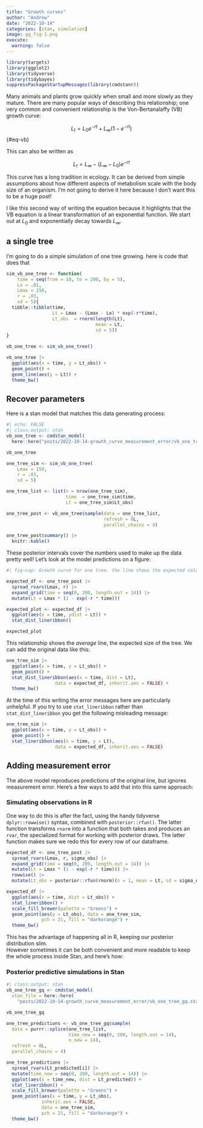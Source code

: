 ```yaml
---
title: "Growth curves"
author: "Andrew"
date: "2022-10-14"
categories: [stan, simulation]
image: gq_fig-1.png
execute: 
  warning: false
---
```


```r
library(targets)
library(ggplot2)
library(tidyverse)
library(tidybayes)
suppressPackageStartupMessages(library(cmdstanr))
```

Many animals and plants grow quickly when small and more slowly as they mature. There are many popular ways of describing this relationship; one very common and convenient relationship is the Von-Bertanalaffy (VB) growth curve:

$$
L_t = L_0e^{-rt} + L_\infty(1 - e^{-rt})
$$ {#eq-vb}

This can also be written as

$$
L_t = L_\infty - (L_\infty - L_0)e^{-rt}
$$

This curve has a long tradition in ecology. It can be derived from simple assumptions about how different aspects of metabolism scale with the body size of an organism. I'm not going to derive it here because I don't want this to be a huge post!

I like this second way of writing the equation because it highlights that the VB equation is a linear transformation of an exponential function. We start out at $L_0$ and exponentially decay towards $L_\infty$.

## a single tree

I'm going to do a simple simulation of one tree growing. here is code that does that

```r
sim_vb_one_tree <- function(
    time = seq(from = 10, to = 200, by = 5),
    Lo = .01,
    Lmax = 150,
    r = .03,
    sd = 5){
  tibble::tibble(time,
                 Lt = Lmax - (Lmax - Lo) * exp(-r*time),
                 Lt_obs  = rnorm(length(Lt),
                                 mean = Lt,
                                 sd = 5))
}

vb_one_tree <- sim_vb_one_tree()

vb_one_tree |> 
  ggplot(aes(x = time, y = Lt_obs)) + 
  geom_point() + 
  geom_line(aes(y = Lt)) + 
  theme_bw()
```

## Recover parameters

Here is a stan model that matches this data generating process:

```r
#| echo: FALSE
#| class.output: stan
vb_one_tree <- cmdstan_model(
  here::here("posts/2022-10-14-growth_curve_measurement_error/vb_one_tree.stan"))

vb_one_tree
```

```r

one_tree_sim <- sim_vb_one_tree(
    Lmax = 150,
    r = .03,
    sd = 5)

one_tree_list <- list(n = nrow(one_tree_sim),
                      time  = one_tree_sim$time, 
                      Lt = one_tree_sim$Lt_obs)

one_tree_post <- vb_one_tree$sample(data = one_tree_list,
                                    refresh = 0L,
                                    parallel_chains = 4)

one_tree_post$summary() |> 
  knitr::kable()
```

These posterior intervals cover the numbers used to make up the data pretty well! 
Let's look at the model predictions on a figure:

```r
#| fig-cap: Growth curve for one tree. the line shows the expected value, with posterior uncertainty around exactly what that average should be. 

expected_df <- one_tree_post |> 
  spread_rvars(Lmax, r) |> 
  expand_grid(time = seq(0, 200, length.out = 14)) |> 
  mutate(Lt = Lmax * (1 - exp(-r * time)))

expected_plot <- expected_df |> 
  ggplot(aes(x = time, ydist = Lt)) + 
  stat_dist_lineribbon()

expected_plot
```

This relationship shows the *average* line, the expected size of the tree. We can add the original data like this:

```r
one_tree_sim |> 
  ggplot(aes(x = time, y = Lt_obs)) + 
  geom_point() +
  stat_dist_lineribbon(aes(x = time, dist = Lt),
                  data = expected_df, inherit.aes = FALSE) + 
  theme_bw()
```

At the time of this writing the error messages here are particularly unhelpful. If you try to use `stat_lineribbon` rather than `stat_dist_lineribbon` you get the following misleading message:

```r
one_tree_sim |> 
  ggplot(aes(x = time, y = Lt_obs)) + 
  geom_point() +
  stat_lineribbon(aes(x = time, y = Lt),
                  data = expected_df, inherit.aes = FALSE)
```

## Adding measurement error

The above model reproduces predictions of the original line, but ignores measurement error. Here's a few ways to add that into this same approach:

### Simulating observations in R

One way to do this is after the fact, using the handy tidyverse `dplyr::rowwise()` syntax, combined with `posterior::rfun()`. The latter function transforms `rnorm` into a function that both takes and produces an `rvar`, the specialized format for working with posterior draws. 
The latter function makes sure we redo this for every row of our dataframe.
 
```r
expected_df <- one_tree_post |> 
  spread_rvars(Lmax, r, sigma_obs) |> 
  expand_grid(time = seq(0, 200, length.out = 14)) |> 
  mutate(Lt = Lmax * (1 - exp(-r * time))) |> 
  rowwise() |> 
  mutate(Lt_obs = posterior::rfun(rnorm)(n = 1, mean = Lt, sd = sigma_obs))

expected_df |> 
  ggplot(aes(x = time, dist = Lt_obs)) + 
  stat_lineribbon() + 
  scale_fill_brewer(palette = "Greens") + 
  geom_point(aes(y = Lt_obs), data = one_tree_sim,
             pch = 21, fill = "darkorange") + 
  theme_bw()
```

This has the advantage of happening all in R, keeping our posterior distribution slim.  
However sometimes it can be both convenient and more readable to keep the whole process inside Stan, and here's how:

### Posterior predictive simulations in Stan

```r
#| class.output: stan
vb_one_tree_gq <- cmdstan_model(
  stan_file = here::here(
    "posts/2022-10-14-growth_curve_measurement_error/vb_one_tree_gq.stan"))

vb_one_tree_gq
```


```r
one_tree_predictions <- vb_one_tree_gq$sample(
  data = purrr::splice(one_tree_list,
                       time_new = seq(0, 200, length.out = 14),
                       n_new = 14),
  refresh = 0L,
  parallel_chains = 4)

one_tree_predictions |> 
  spread_rvars(Lt_predicted[i]) |> 
  mutate(time_new = seq(0, 200, length.out = 14)) |> 
  ggplot(aes(x = time_new, dist = Lt_predicted)) + 
  stat_lineribbon() +
  scale_fill_brewer(palette = "Greens") + 
  geom_point(aes(x = time, y = Lt_obs), 
             inherit.aes = FALSE,
             data = one_tree_sim,
             pch = 21, fill = "darkorange") + 
  theme_bw()
```
